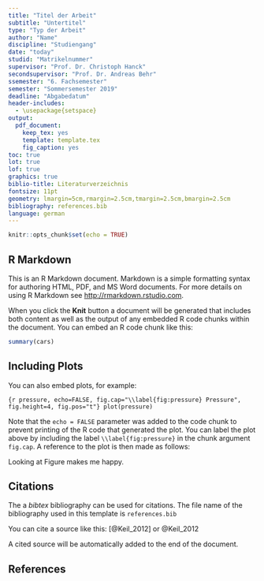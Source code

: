 ```yaml
---
title: "Titel der Arbeit"
subtitle: "Untertitel"
type: "Typ der Arbeit"
author: "Name"
discipline: "Studiengang"
date: "today"
studid: "Matrikelnummer"
supervisor: "Prof. Dr. Christoph Hanck"
secondsupervisor: "Prof. Dr. Andreas Behr"
ssemester: "6. Fachsemester"
semester: "Sommersemester 2019"
deadline: "Abgabedatum"
header-includes:
  - \usepackage{setspace}
output:
  pdf_document:
    keep_tex: yes
    template: template.tex
    fig_caption: yes
toc: true
lot: true
lof: true
graphics: true
biblio-title: Literaturverzeichnis
fontsize: 11pt
geometry: lmargin=5cm,rmargin=2.5cm,tmargin=2.5cm,bmargin=2.5cm
bibliography: references.bib
language: german
---
```



```r
knitr::opts_chunk$set(echo = TRUE)
```

## R Markdown

This is an R Markdown document. Markdown is a simple formatting syntax for authoring HTML, PDF, and MS Word documents. For more details on using R Markdown see <http://rmarkdown.rstudio.com>.

When you click the **Knit** button a document will be generated that includes both content as well as the output of any embedded R code chunks within the document. You can embed an R code chunk like this:

```r
summary(cars)
```

## Including Plots

You can also embed plots, for example:

```{r pressure, echo=FALSE, fig.cap="\\label{fig:pressure} Pressure", fig.height=4, fig.pos="t"}
plot(pressure)
```

Note that the `echo = FALSE` parameter was added to the code chunk to prevent printing of the R code that generated the plot. You can label the plot above by including the label `\\label{fig:pressure}` in the chunk argument `fig.cap`. A reference to the plot is then made as follows: 

Looking at Figure \ref{fig:pressure} makes me happy.

## Citations

The a *bibtex* bibliography can be used for citations. The file name of the bibliography used in this template is `references.bib`

You can cite a source like this: [@Keil_2012] or @Keil_2012

A cited source will be automatically added to the end of the document.

\pagebreak

## References








